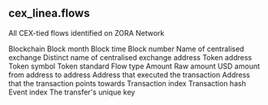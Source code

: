 ## cex_linea.flows 
All CEX-tied flows identified on ZORA Network

<ParamField path="blockchain">
Blockchain
</ParamField>
<ParamField path="block_month">
Block month
</ParamField>
<ParamField path="block_time">
Block time
</ParamField>
<ParamField path="block_number">
Block number
</ParamField>
<ParamField path="cex_name">
Name of centralised exchange
</ParamField>
<ParamField path="distinct_name">
Distinct name of centralised exchange address
</ParamField>
<ParamField path="token_address">
Token address
</ParamField>
<ParamField path="token_symbol">
Token symbol
</ParamField>
<ParamField path="token_standard">
Token standard
</ParamField>
<ParamField path="flow_type">
Flow type
</ParamField>
<ParamField path="amount">
Amount
</ParamField>
<ParamField path="amount_raw">
Raw amount
</ParamField>
<ParamField path="amount_usd">
USD amount
</ParamField>
<ParamField path="from">
from address
</ParamField>
<ParamField path="to">
to address
</ParamField>
<ParamField path="tx_from">
Address that executed the transaction
</ParamField>
<ParamField path="tx_to">
Address that the transaction points towards
</ParamField>
<ParamField path="tx_index">
Transaction index
</ParamField>
<ParamField path="tx_hash">
Transaction hash
</ParamField>
<ParamField path="evt_index">
Event index
</ParamField>
<ParamField path="unique_key">
The transfer&#x27;s unique key
</ParamField>
